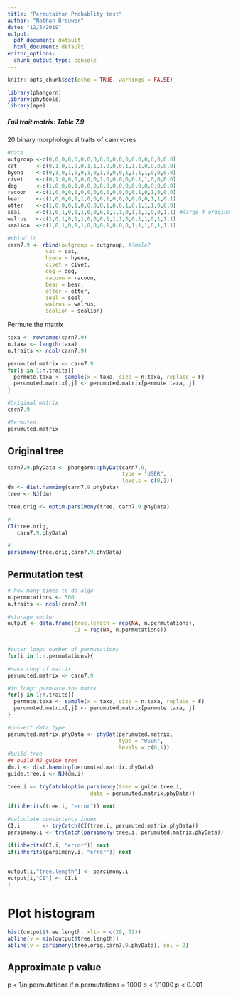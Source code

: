 ---
title: "Permutaiton Probablity test"
author: "Nathan Brouwer"
date: "12/5/2019"
output:
  pdf_document: default
  html_document: default
editor_options:
  chunk_output_type: console
---

```{r setup, include=FALSE}
knitr::opts_chunk$set(echo = TRUE, warnings = FALSE)
```

```{r}
library(phangorn)
library(phytools)
library(ape)
```

##### Full trait matrix: Table 7.9

20 binary morphological traits of carnivores

```{r}
#data
outgroup <-c(0,0,0,0,0,0,0,0,0,0,0,0,0,0,0,0,0,0,0,0)
cat      <-c(0,1,0,1,0,0,1,1,1,0,0,0,1,1,1,0,0,0,0,0)
hyena    <-c(0,1,0,1,0,0,1,0,1,0,0,0,1,1,1,1,0,0,0,0)
civet    <-c(0,1,0,0,0,0,0,0,1,0,0,0,0,0,1,1,0,0,0,0)
dog      <-c(1,0,0,0,1,0,0,0,0,0,0,0,0,0,0,0,0,0,0,0)
racoon   <-c(1,0,0,0,1,0,0,0,0,0,0,0,0,0,1,0,1,0,0,0)
bear     <-c(1,0,0,0,1,1,0,0,0,1,0,0,0,0,0,0,1,1,0,1)
otter    <-c(1,0,0,0,1,0,0,0,0,1,0,0,1,0,1,1,1,0,0,0)
seal     <-c(1,0,1,0,1,1,0,0,0,1,1,1,0,1,1,1,0,0,1,1) #large 4 originaly NA,0,1,1
walrus   <-c(1,0,1,0,1,1,0,0,0,1,1,1,0,0,1,1,0,1,1,1)
sealion  <-c(1,0,1,0,1,1,0,0,0,1,0,0,0,1,1,1,0,1,1,1)

#rbind it
carn7.9 <- rbind(outgroup = outgroup, #?mole?
            cat = cat,
            hyena = hyena,
            civet = civet,
            dog = dog,
            racoon = racoon,
            bear = bear,
            otter = otter,
            seal = seal,
            walrus = walrus,
            sealion = sealion)
```



Permute the matrix
```{r}
taxa <- rownames(carn7.9)
n.taxa <- length(taxa)
n.traits <- ncol(carn7.9)

perumuted.matrix <- carn7.9
for(j in 1:n.traits){
  permute.taxa <- sample(x = taxa, size = n.taxa, replace = F)
  perumuted.matrix[,j] <- perumuted.matrix[permute.taxa, j]
}


```



```{r}
#Original matrix
carn7.9

#Permuted
perumuted.matrix
```


## Original tree

```{r}
carn7.9.phyData <- phangorn::phyDat(carn7.9,
                                    type = "USER", 
                                    levels = c(0,1))
dm <- dist.hamming(carn7.9.phyData)
tree <- NJ(dm)

tree.orig <- optim.parsimony(tree, carn7.9.phyData)

#
CI(tree.orig,
   carn7.9.phyData)

#
parsimony(tree.orig,carn7.9.phyData)

```

## Permutation test

```{r}
# how many times to do algo
n.permutations <- 500
n.traits <- ncol(carn7.9)

#storage vector
output <- data.frame(tree.length = rep(NA, n.permutations),
                     CI = rep(NA, n.permutations))
  

#outer loop: number of permutations
for(i in 1:n.permutations){

#make copy of matrix
perumuted.matrix <- carn7.9

#in loop: permuate the matrx
for(j in 1:n.traits){
  permute.taxa <- sample(x = taxa, size = n.taxa, replace = F)
  perumuted.matrix[,j] <- perumuted.matrix[permute.taxa, j]
}

#convert data type
perumuted.matrix.phyData <- phyDat(perumuted.matrix, 
                                   type = "USER", 
                                   levels = c(0,1))
#build tree
## build NJ guide tree
dm.i <- dist.hamming(perumuted.matrix.phyData)
guide.tree.i <- NJ(dm.i)

tree.i <- tryCatch(optim.parsimony(tree = guide.tree.i, 
                          data = perumuted.matrix.phyData))

if(inherits(tree.i, "error")) next
  
#calculate consistency index
CI.i       <- tryCatch(CI(tree.i, perumuted.matrix.phyData))
parsimony.i <- tryCatch(parsimony(tree.i, perumuted.matrix.phyData))

if(inherits(CI.i, "error")) next
if(inherits(parsimony.i, "error")) next
  

output[i,"tree.length"] <- parsimony.i
output[i,"CI"] <- CI.i
}


```

# Plot histogram

```{r}
hist(output$tree.length, xlim = c(29, 52))
abline(v = min(output$tree.length))
abline(v = parsimony(tree.orig,carn7.9.phyData), col = 2)
```


## Approximate p value

p < 1/n.permutations
if n.permutations = 1000
p < 1/1000
p < 0.001


